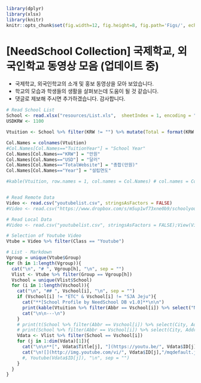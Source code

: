 ```r
library(dplyr)
library(xlsx)
library(knitr)
knitr::opts_chunk$set(fig.width=12, fig.height=8, fig.path='Figs/', echo = FALSE, message = FALSE, results = "asis")
```

# [NeedSchool Collection] 국제학교, 외국인학교 동영상 모음 (업데이트 중) {-}

- 국제학교, 외국인학교의 소개 및 홍보 동영상을 모아 보았습니다.
- 학교의 모습과 학생들의 생활을 살펴보는데 도움이 될 것 같습니다.
- 댓글로 제보해 주시면 추가하겠습니다. 감사합니다.

```r
# Read School List
School <- read.xlsx("resources/List.xls",  sheetIndex = 1, encoding = "UTF-8", startRow = 2, endRow = NULL)
USDKRW <- 1100

Vtuition <- School %>% filter(KRW != "") %>% mutate(Total = format(KRW + USD*USDKRW/10000,digits=2)) %>% mutate(FullName = paste0("[", Name, "](", Homepage, ")")) %>% mutate(TotalWebsite = paste0("[", Total, "](", TuitionData, ")")) %>% arrange(desc(Total)) %>% select(Abbr, FullName, KRW, USD, TotalWebsite, Tel, Class, City, Year) 

Col.Names = colnames(Vtuition) 
#Col.Names[Col.Names=="TuitionYear"] = "School Year"
Col.Names[Col.Names=="KRW"] = "만원"
Col.Names[Col.Names=="USD"] = "달러"
Col.Names[Col.Names=="TotalWebsite"] = "총합(만원)"
Col.Names[Col.Names=="Year"] = "설립연도"

#kable(Vtuition, row.names = 1, col.names = Col.Names) # col.names = Col.Names


# Read Remote Data
Video <- read.csv("youtubelist.csv", stringsAsFactors = FALSE)
#Video <- read.csv("https://www.dropbox.com/s/m5up1wf73xne0b9/schoolyoutube.txt?dl=1", stringsAsFactors = FALSE)

# Read Local Data
#Video <- read.csv("youtubelist.csv", stringsAsFactors = FALSE);View(Video)

# Selection of Youtube Video
Vtube = Video %>% filter(Class == "Youtube")

# List - Markdown
Vgroup = unique(Vtube$Group)
for (h in 1:length(Vgroup)){
  cat("\n", "# ", Vgroup[h], "\n", sep = "")
  Vlist <- Vtube %>% filter(Group == Vgroup[h])
  Vschool = unique(Vlist$School)
  for (i in 1:length(Vschool)){
    cat("\n", "## ", Vschool[i], "\n", sep = "")
    if (Vschool[i] != "ETC" & Vschool[i] != "SJA Jeju"){
      cat("**[School Profile by NeedSchool DB v1.0]**\n\n")
      print(kable(Vtuition %>% filter(Abbr == Vschool[i]) %>% select("Name" = FullName, KRW, USD, "Total Tuition"= TotalWebsite, Tel, City, Year)))
      cat("\n\n---\n")
    }
    # print(t(School %>% filter(Abbr == Vschool[i]) %>% select(City, Address, Year, Homepage, Tel, KRW, USD)))
    # print(School %>% filter(Abbr == Vschool[i]) %>% select(City, Address, Year, Homepage, Tel, KRW, USD))
    Vdata <- Vlist %>% filter(School == Vschool[i])
    for (j in 1:dim(Vdata)[1]){
      cat("\n\n**[", Vdata$Title[j], "](https://youtu.be/", Vdata$ID[j], ")**\n", Vdata$Comment[j], "\n", sep = "")
      cat("\n![](http://img.youtube.com/vi/", Vdata$ID[j],"/mqdefault.jpg) \n\n---\n", sep = "")
      #, Youtube(Vdata$ID[j]), "\n", sep = "")
    }
  }
}
```
